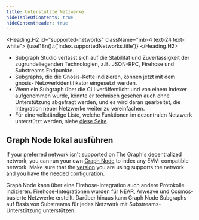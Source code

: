 ```yaml
---
title: Unterstützte Netzwerke
hideTableOfContents: true
hideContentHeader: true
---
```




<Heading.H2 id="supported-networks" className="mb-4 text-24 text-white">
  {useI18n().t('index.supportedNetworks.title')}
</Heading.H2>

<NetworksTable networks={props.networks} />

- Subgraph Studio verlässt sich auf die Stabilität und Zuverlässigkeit der zugrundeliegenden Technologien, z.B. JSON-RPC, Firehose und Substreams Endpunkte.
- Subgraphs, die die Gnosis-Kette indizieren, können jetzt mit dem gnosis- Netzwerkidentifikator eingesetzt werden.
- Wenn ein Subgraph über die CLI veröffentlicht und von einem Indexer aufgenommen wurde, könnte er technisch gesehen auch ohne Unterstützung abgefragt werden, und es wird daran gearbeitet, die Integration neuer Netzwerke weiter zu vereinfachen.
- Für eine vollständige Liste, welche Funktionen im dezentralen Netzwerk unterstützt werden, siehe [diese Seite](https://github.com/graphprotocol/indexer/blob/main/docs/feature-support-matrix.md).

## Graph Node lokal ausführen

If your preferred network isn't supported on The Graph's decentralized network, you can run your own [Graph Node](https://github.com/graphprotocol/graph-node) to index any EVM-compatible network. Make sure that the [version](https://github.com/graphprotocol/graph-node/releases) you are using supports the network and you have the needed configuration.

Graph Node kann über eine Firehose-Integration auch andere Protokolle indizieren. Firehose-Integrationen wurden für NEAR, Arweave und Cosmos-basierte Netzwerke erstellt. Darüber hinaus kann Graph Node Subgraphs auf Basis von Substreams für jedes Netzwerk mit Substreams-Unterstützung unterstützen.
